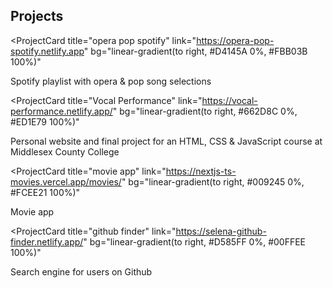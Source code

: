 ## Projects

<ProjectCard
  title="opera pop spotify"
  link="https://opera-pop-spotify.netlify.app"
  bg="linear-gradient(to right, #D4145A 0%, #FBB03B 100%)"
>
  Spotify playlist with opera & pop song selections 
</ProjectCard>

<ProjectCard
  title="Vocal Performance"
  link="https://vocal-performance.netlify.app/"
  bg="linear-gradient(to right, #662D8C 0%, #ED1E79 100%)"
>
  Personal website and final project for an HTML, CSS & JavaScript course at Middlesex County College 
</ProjectCard>



<ProjectCard
  title="movie app"
  link="https://nextjs-ts-movies.vercel.app/movies/"
  bg="linear-gradient(to right, #009245 0%, #FCEE21 100%)"
>
  Movie app
</ProjectCard>

<ProjectCard
  title="github finder"
  link="https://selena-github-finder.netlify.app/"
  bg="linear-gradient(to right, #D585FF 0%, #00FFEE 100%)"
>
  Search engine for users on Github
</ProjectCard>
